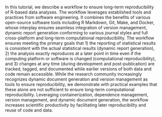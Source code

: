 In this tutorial, we describe a workflow to ensure long-term reproducibility of R-based data analyses. The workflow leverages established tools and practices from software engineering. It combines the benefits of various open-source software tools including R Markdown, Git, Make, and Docker, whose interplay ensures seamless integration of version management, dynamic report generation conforming to various journal styles and full cross-platform and long-term computational reproducibility. The workflow ensures meeting the primary goals that 1) the reporting of statistical results is consistent with the actual statistical results (dynamic report generation), 2) the analysis exactly reproduces at a later point in time even if the computing platform or software is changed (computational reproducibility), and 3) changes at any time (during development and post-publication) are tracked, tagged, and documented while earlier versions of both data and code remain accessible. While the research community increasingly recognizes dynamic document generation and version management as tools to ensure reproducibility, we demonstrate with practical examples that these alone are not sufficient to ensure long-term computational reproducibility. Leveraging containerization, dependence management, version management, and dynamic document generation, the workflow increases scientific productivity by facilitating later reproducibility and reuse of code and data.

